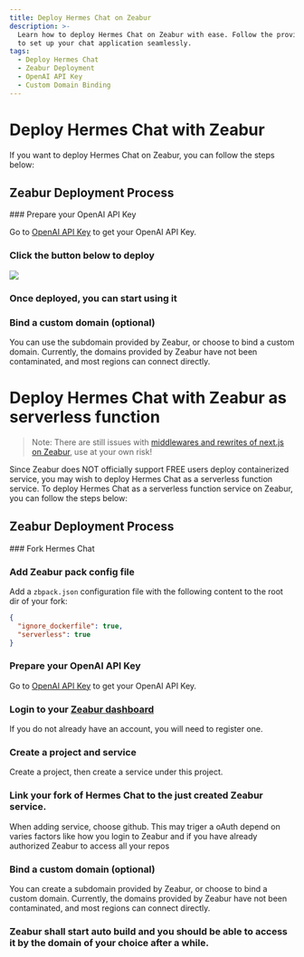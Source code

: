 ```yaml
---
title: Deploy Hermes Chat on Zeabur
description: >-
  Learn how to deploy Hermes Chat on Zeabur with ease. Follow the provided steps
  to set up your chat application seamlessly.
tags:
  - Deploy Hermes Chat
  - Zeabur Deployment
  - OpenAI API Key
  - Custom Domain Binding
---
```


# Deploy Hermes Chat with Zeabur

If you want to deploy Hermes Chat on Zeabur, you can follow the steps below:

## Zeabur Deployment Process

<Steps>
  ### Prepare your OpenAI API Key

  Go to [OpenAI API Key](https://platform.openai.com/account/api-keys) to get your OpenAI API Key.

  ### Click the button below to deploy

  [![][deploy-button-image]][deploy-link]

  ### Once deployed, you can start using it

  ### Bind a custom domain (optional)

  You can use the subdomain provided by Zeabur, or choose to bind a custom domain. Currently, the domains provided by Zeabur have not been contaminated, and most regions can connect directly.
</Steps>

# Deploy Hermes Chat with Zeabur as serverless function

> Note: There are still issues with [middlewares and rewrites of next.js on Zeabur](https://github.com/hermeslabs/lobe-chat/pull/2775?notification_referrer_id=NT_kwDOAdi2DrQxMDkyODQ4MDc2NTozMDk3OTU5OA#issuecomment-2146713899), use at your own risk!

Since Zeabur does NOT officially support FREE users deploy containerized service, you may wish to deploy Hermes Chat as a serverless function service. To deploy Hermes Chat as a serverless function service on Zeabur, you can follow the steps below:

## Zeabur Deployment Process

<Steps>
  ### Fork Hermes Chat

  ### Add Zeabur pack config file

  Add a `zbpack.json` configuration file with the following content to the root dir of your fork:

  ```json
  {
    "ignore_dockerfile": true,
    "serverless": true
  }
  ```

  ### Prepare your OpenAI API Key

  Go to [OpenAI API Key](https://platform.openai.com/account/api-keys) to get your OpenAI API Key.

  ### Login to your [Zeabur dashboard](https://dash.zeabur.com)

  If you do not already have an account, you will need to register one.

  ### Create a project and service

  Create a project, then create a service under this project.

  ### Link your fork of Hermes Chat to the just created Zeabur service.

  When adding service, choose github. This may triger a oAuth depend on varies factors like how you login to Zeabur and if you have already authorized Zeabur to access all your repos

  ### Bind a custom domain (optional)

  You can create a subdomain provided by Zeabur, or choose to bind a custom domain. Currently, the domains provided by Zeabur have not been contaminated, and most regions can connect directly.

  ### Zeabur shall start auto build and you should be able to access it by the domain of your choice after a while.
</Steps>

[deploy-button-image]: https://zeabur.com/button.svg
[deploy-link]: https://zeabur.com/templates/VZGGTI
